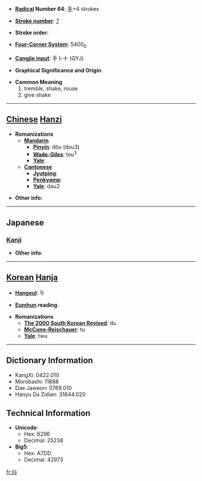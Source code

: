 * '''[[Wiktionary:Chinese radical index| Radical]] Number 64''': [[Wiktionary:Chinese radical index 手|手]]+4 strokes

* '''[[Wiktionary:Chinese total strokes index|Stroke number]]''': [[Wiktionary:Chinese total strokes index 7|7]]

* '''Stroke order''': 

* '''[[Wiktionary:Chinese four corner index|Four-Corner System]]''': 5400<sub>0</sub>

* '''[[Wiktionary:Chinese Cangjie index|Cangjie input]]''': 手卜十 (QYJ)

* '''Graphical Significance and Origin''': 

* '''Common Meaning'''
*#tremble, shake, rouse
*# give shake


----

== [[Chinese]] [[Hanzi]] ==

* '''Romanizations'''
** '''[[Mandarin]]'''
*** '''[[Pinyin]]''': dǒu (dou3)
*** '''[[Wade-Giles]]''': tou<sup>3</sup>
*** '''[[Yale]]''': 
** '''[[Cantonese]]'''
*** '''[[Jyutping]]''':
*** '''[[Penkyamp]]''': 
*** '''[[Yale]]''': dau2

* '''Other info''': 

----

==Japanese==
===[[Kanji]]===
{{kanji|on readings=[[とう]] (tō), [[と]] (to)|kun readings=[[あげる]] (ageru), [[ふるう]] (furuu)}}

* '''Other info''':  

----

== [[Korean]] [[Hanja]] ==

* '''[[Hangeul]]''': 두

* '''[[Eumhun]] reading''': 

* '''Romanizations'''
** '''[[The 2000 South Korean Revised Romanization|The 2000 South Korean Revised]]''': du
** '''[[McCune-Reischauer]]''': tu
** '''[[Yale]]''': twu

----

== Dictionary Information ==

* KangXi: 0422.010
* Morobashi: 11888
* Dae Jaweon: 0769.010
* Hanyu Da Zidian: 31844.020

== Technical Information ==

* '''Unicode''':
** Hex: 6296
** Decimal: 25238
* '''Big5''':
** Hex: A7DD
** Decimal: 42973

[[fr:抖]]